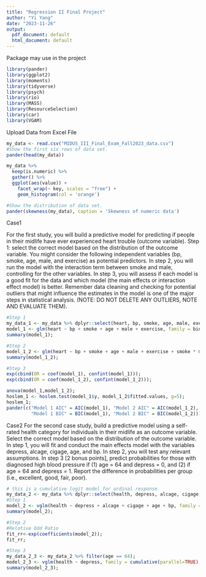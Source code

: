 ```yaml
---
title: "Regression II Final Project"
author: "Yi Yang"
date: "2023-11-26"
output:
  pdf_document: default
  html_document: default
---
```

Package may use in the project
```r
library(pander)
library(ggplot2)
library(moments)
library(tidyverse)
library(psych)
library(rio)
library(MASS)
library(ResourceSelection)
library(car)
library(VGAM)
```

Upload Data from Excel File
```r
my_data <- read.csv("MIDUS_III_Final_Exam_Fall2023_data.csv")
#Show the first six rows of data set. 
pander(head(my_data))

my_data %>%
  keep(is.numeric) %>% 
  gather() %>% 
  ggplot(aes(value)) +
    facet_wrap(~ key, scales = "free") +
    geom_histogram(col = 'orange')

#Show the distribution of data set. 
pander(skewness(my_data), caption = 'Skewness of numeric data')
```

Case1

For the first study, you will build a predictive model for predicting if people in their midlife have ever experienced heart trouble (outcome variable). 
Step 1: select the correct model based on the distribution of the outcome variable. You might consider the following independent variables (bp, smoke, age, male, and exercise) as potential predictors. 
In step 2, you will run the model with the interaction term between smoke and male, controlling for the other variables. 
In step 3, you will assess if each model is a good fit for the data and which model (the main effects or interaction effect model) is better. Remember data cleaning and checking for potential outliers that might influence the estimates in the model is one of the major steps in statistical analysis. (NOTE: DO NOT DELETE ANY OUTLIERS, NOTE AND EVALUATE THEM).
```r
#Step 1
my_data_1 <- my_data %>% dplyr::select(heart, bp, smoke, age, male, exercise);
model_1 <- glm(heart ~ bp + smoke + age + male + exercise, family = binomial, data = my_data_1);
summary(model_1);

#Step 2
model_1_2 <- glm(heart ~ bp + smoke + age + male + exercise + smoke * male, family = binomial, data = my_data_1);
summary(model_1_2);

#Step 3
exp(cbind(OR = coef(model_1), confint(model_1)));
exp(cbind(OR = coef(model_1_2), confint(model_1_2)));

anova(model_1,model_1_2);
hoslem_1 <- hoslem.test(model_1$y, model_1_2$fitted.values, g=5);
hoslem_1;
pander(c("Model 1 AIC" = AIC(model_1), "Model 2 AIC" = AIC(model_1_2), 
         "Model 1 BIC" = BIC(model_1), "Model 2 BIC" = BIC(model_1_2)));
```

Case2
For the second case study, build a predictive model using a self-rated health category for individuals in their midlife as an outcome variable. Select the correct model based on the distribution of the outcome variable. 
In step 1, you will fit and conduct the main effects model with the variables depress, alcage, cigage, age, and bp. 
In step 2, you will test any relevant assumptions. 
In step 3 [2 bonus points], predict probabilities for those with diagnosed high blood pressure if (1) age = 64 and depress = 0, and (2) if age = 64 and depress = 1. Report the difference in probabilities per group (i.e., excellent, good, fair, poor).
```r
# this is a cumulative logit model for ordinal response. 
my_data_2 <- my_data %>% dplyr::select(health, depress, alcage, cigage, age, bp);
#Step 1
model_2 <- vglm(health ~ depress + alcage + cigage + age + bp, family = cumulative(parallel=TRUE), data = my_data_2);
summary(model_2);

#Step 2
#Relative Odd Ratio
fit_rr<-exp(coefficients(model_2));
fit_rr;

#Step 3
my_data_2_3 <- my_data_2 %>% filter(age == 64);
model_2_3 <- vglm(health ~ depress, family = cumulative(parallel=TRUE), data = my_data_2_3);
summary(model_2_3);
```